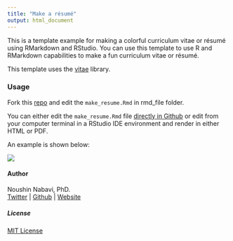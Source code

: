 ```yaml
---
title: "Make a résumé"
output: html_document
---
```


This is a template example for making a colorful curriculum vitae or résumé using RMarkdown and RStudio. You can use this template to use R and RMarkdown capabilities to make a fun curriculum vitae or résumé.

This template uses the [vitae](https://cran.r-project.org/web/packages/vitae/vignettes/vitae.html) library.


### Usage

Fork this [repo](https://github.com/NoushinN/resume) and edit the `make_resume.Rmd` in rmd_file folder.  

You can either edit the `make_resume.Rmd` file [directly in Github](https://github.com/NoushinN/resume/blob/main/rmd_file/make_resume.Rmd) or edit from your computer terminal in a RStudio IDE environment and render in either HTML or PDF.   

An example is shown below:   

![](rmd_file/example.png)


#### Author

Noushin Nabavi, PhD.  
[Twitter](http://twitter.com/nabavinoushin)  | [Github](http://github.com/NoushinN) | [Website](https://noushinn.github.io)  


##### License

[MIT License](https://github.com/NoushinN/resume/blob/main/LICENSE)